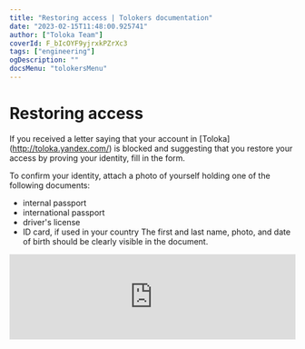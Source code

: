 ```yaml
---
title: "Restoring access | Tolokers documentation"
date: "2023-02-15T11:48:00.925741"
author: ["Toloka Team"]
coverId: F_bIcOYF9yjrxkPZrXc3
tags: ["engineering"]
ogDescription: ""
docsMenu: "tolokersMenu"
---
```


# Restoring access

If you received a letter saying that your account in [Toloka] (http://toloka.yandex.com/) is blocked and suggesting that you restore your access by proving your identity, fill in the form.

To confirm your identity, attach a photo of yourself holding one of the following documents:
- internal passport
- international passport
- driver's license
- ID card, if used in your country
   The first and last name, photo, and date of birth should be clearly visible in the document.

<iframe width="100%" frameborder="0" src="https://forms.yandex.com/surveys/13464611.aae9597a9c66c630f2b7810fbddb942128830095/?lang=en&iframe=1&service=toloka-ai" id="registration"></iframe>